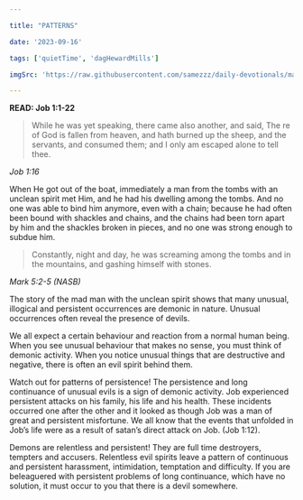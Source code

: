 ```yaml
---

title: "PATTERNS"

date: '2023-09-16'

tags: ['quietTime', 'dagHewardMills']

imgSrc: 'https://raw.githubusercontent.com/samezzz/daily-devotionals/main/images/evangelist-dag.jpg'

---
```


**READ: Job 1:1-22**

>While he was yet speaking, there came also another, and said, The re of God is fallen from heaven, and hath burned up the sheep, and the servants, and consumed them; and I only am escaped alone to tell thee.

*Job 1:16*

When He got out of the boat, immediately a man from the tombs with an unclean spirit met Him, and he had his dwelling among the tombs. And no one was able to bind him anymore, even with a chain; because he had often been bound with shackles and chains, and the chains had been torn apart by him and the shackles broken in pieces, and no one was strong enough to subdue him.

>Constantly, night and day, he was screaming among the tombs and in the mountains, and gashing himself with stones.

*Mark 5:2-5 (NASB)*

The story of the mad man with the unclean spirit shows that many unusual, illogical and persistent occurrences are demonic in nature. Unusual occurrences often reveal the presence of devils.

We all expect a certain behaviour and reaction from a normal human being. When you see unusual behaviour that makes no sense, you must think of demonic activity. When you notice unusual things that are destructive and negative, there is often an evil spirit behind them.

Watch out for patterns of persistence! The persistence and long continuance of unusual evils is a sign of demonic activity. Job experienced persistent attacks on his family, his life and his health. These incidents occurred one after the other and it looked as though Job was a man of great and persistent misfortune. We all know that the events that unfolded in Job’s life were as a result of satan’s direct attack on Job. (Job 1:12).

Demons are relentless and persistent! They are full time destroyers, tempters and accusers. Relentless evil spirits leave a pattern of continuous and persistent harassment, intimidation, temptation and difficulty. If you are beleaguered with persistent problems of long continuance, which have no solution, it must occur to you that there is a devil somewhere.
